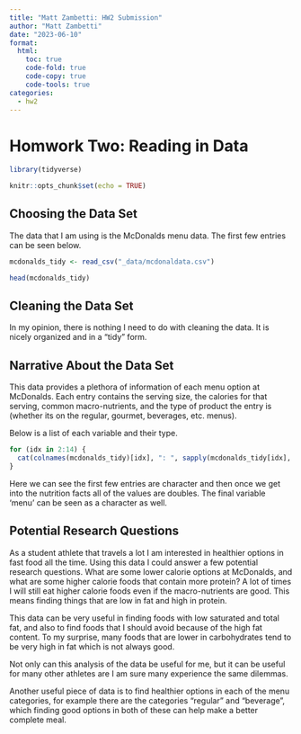 ```yaml
---
title: "Matt Zambetti: HW2 Submission"
author: "Matt Zambetti"
date: "2023-06-10"
format:
  html:
    toc: true
    code-fold: true
    code-copy: true
    code-tools: true
categories:
  - hw2
---
```

# Homwork Two: Reading in Data

```r
library(tidyverse)

knitr::opts_chunk$set(echo = TRUE)
```

## Choosing the Data Set

The data that I am using is the McDonalds menu data. The first few entries can be seen below.

```r

mcdonalds_tidy <- read_csv("_data/mcdonaldata.csv")

head(mcdonalds_tidy)
```

## Cleaning the Data Set

In my opinion, there is nothing I need to do with cleaning the data. It is nicely organized and in a "tidy" form.

## Narrative About the Data Set

This data provides a plethora of information of each menu option at McDonalds. Each entry contains the serving size, the calories for that serving, common macro-nutrients, and the type of product the entry is (whether its on the regular, gourmet, beverages, etc. menus).

Below is a list of each variable and their type.

```r
for (idx in 2:14) {
  cat(colnames(mcdonalds_tidy)[idx], ": ", sapply(mcdonalds_tidy[idx], typeof),"\n")
}
```

Here we can see the first few entries are character and then once we get into the nutrition facts all of the values are doubles. The final variable 'menu' can be seen as a character as well.

## Potential Research Questions

As a student athlete that travels a lot I am interested in healthier options in fast food all the time. Using this data I could answer a few potential research questions. What are some lower calorie options at McDonalds, and what are some higher calorie foods that contain more protein? A lot of times I will still eat higher calorie foods even if the macro-nutrients are good. This means finding things that are low in fat and high in protein.

This data can be very useful in finding foods with low saturated and total fat, and also to find foods that I should avoid because of the high fat content. To my surprise, many foods that are lower in carbohydrates tend to be very high in fat which is not always good.

Not only can this analysis of the data be useful for me, but it can be useful for many other athletes are I am sure many experience the same dilemmas.

Another useful piece of data is to find healthier options in each of the menu categories, for example there are the categories "regular" and "beverage", which finding good options in both of these can help make a better complete meal.


